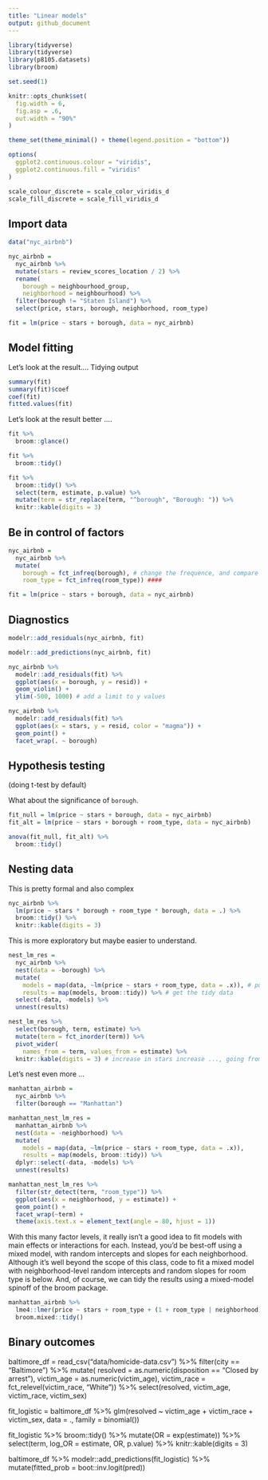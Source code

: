```yaml
---
title: "Linear models"
output: github_document
---
```


```r
library(tidyverse)
library(tidyverse)
library(p8105.datasets)
library(broom)

set.seed(1)

knitr::opts_chunk$set(
  fig.width = 6,
  fig.asp = .6,
  out.width = "90%"
)

theme_set(theme_minimal() + theme(legend.position = "bottom"))

options(
  ggplot2.continuous.colour = "viridis",
  ggplot2.continuous.fill = "viridis"
)

scale_colour_discrete = scale_color_viridis_d
scale_fill_discrete = scale_fill_viridis_d
```


## Import data

```r
data("nyc_airbnb")

nyc_airbnb = 
  nyc_airbnb %>% 
  mutate(stars = review_scores_location / 2) %>% 
  rename(
    borough = neighbourhood_group,
    neighborhood = neighbourhood) %>% 
  filter(borough != "Staten Island") %>% 
  select(price, stars, borough, neighborhood, room_type)

fit = lm(price ~ stars + borough, data = nyc_airbnb)
```

## Model fitting

Let's look at the result....
Tidying output

```r
summary(fit)
summary(fit)$coef
coef(fit)
fitted.values(fit)
```

Let's look at the result better ....

```r
fit %>% 
  broom::glance()

fit %>% 
  broom::tidy()
```


```r
fit %>% 
  broom::tidy() %>% 
  select(term, estimate, p.value) %>% 
  mutate(term = str_replace(term, "^borough", "Borough: ")) %>% 
  knitr::kable(digits = 3)
```

## Be in control of factors

```r
nyc_airbnb = 
  nyc_airbnb %>% 
  mutate(
    borough = fct_infreq(borough), # change the frequence, and compare different groups/ bronx as reference changed to manhaton as reference.
    room_type = fct_infreq(room_type)) ####

fit = lm(price ~ stars + borough, data = nyc_airbnb)
```


## Diagnostics

```r
modelr::add_residuals(nyc_airbnb, fit)

modelr::add_predictions(nyc_airbnb, fit)
```

```r
nyc_airbnb %>% 
  modelr::add_residuals(fit) %>% 
  ggplot(aes(x = borough, y = resid)) +
  geom_violin() +
  ylim(-500, 1000) # add a limit to y values

nyc_airbnb %>% 
  modelr::add_residuals(fit) %>% 
  ggplot(aes(x = stars, y = resid, color = "magma")) + 
  geom_point() +
  facet_wrap(. ~ borough)
```

## Hypothesis testing

(doing t-test by default)

What about the significance of `borough`.

```r
fit_null = lm(price ~ stars + borough, data = nyc_airbnb)
fit_alt = lm(price ~ stars + borough + room_type, data = nyc_airbnb)

anova(fit_null, fit_alt) %>% 
  broom::tidy()
```

## Nesting data

This is pretty formal and also complex
```r
nyc_airbnb %>% 
  lm(price ~ stars * borough + room_type * borough, data = .) %>% 
  broom::tidy() %>% 
  knitr::kable(digits = 3)
```

This is more exploratory but maybe easier to understand.

```r
nest_lm_res =
  nyc_airbnb %>% 
  nest(data = -borough) %>% 
  mutate(
    models = map(data, ~lm(price ~ stars + room_type, data = .x)), # pull(models)
    results = map(models, broom::tidy)) %>% # get the tidy data
  select(-data, -models) %>% 
  unnest(results)

nest_lm_res %>% 
  select(borough, term, estimate) %>% 
  mutate(term = fct_inorder(term)) %>% 
  pivot_wider(
    names_from = term, values_from = estimate) %>% 
  knitr::kable(digits = 3) # increase in stars increase ..., going from entire to private and shared room save ... dolars.
```

Let's nest even more ...

```r
manhattan_airbnb =
  nyc_airbnb %>% 
  filter(borough == "Manhattan")

manhattan_nest_lm_res =
  manhattan_airbnb %>% 
  nest(data = -neighborhood) %>% 
  mutate(
    models = map(data, ~lm(price ~ stars + room_type, data = .x)),
    results = map(models, broom::tidy)) %>% 
  dplyr::select(-data, -models) %>% 
  unnest(results)

manhattan_nest_lm_res %>% 
  filter(str_detect(term, "room_type")) %>% 
  ggplot(aes(x = neighborhood, y = estimate)) + 
  geom_point() + 
  facet_wrap(~term) + 
  theme(axis.text.x = element_text(angle = 80, hjust = 1))
```


With this many factor levels, it really isn’t a good idea to fit models with main effects or interactions for each. Instead, you’d be best-off using a mixed model, with random intercepts and slopes for each neighborhood. Although it’s well beyond the scope of this class, code to fit a mixed model with neighborhood-level random intercepts and random slopes for room type is below. And, of course, we can tidy the results using a mixed-model spinoff of the broom package.  

```r
manhattan_airbnb %>% 
  lme4::lmer(price ~ stars + room_type + (1 + room_type | neighborhood), data = .) %>% 
  broom.mixed::tidy()
```


## Binary outcomes

baltimore_df = 
  read_csv("data/homicide-data.csv") %>% 
  filter(city == "Baltimore") %>% 
  mutate(
    resolved = as.numeric(disposition == "Closed by arrest"),
    victim_age = as.numeric(victim_age),
    victim_race = fct_relevel(victim_race, "White")) %>% 
  select(resolved, victim_age, victim_race, victim_sex)

fit_logistic = 
  baltimore_df %>% 
  glm(resolved ~ victim_age + victim_race + victim_sex, data = ., family = binomial())   

fit_logistic %>% 
  broom::tidy() %>% 
  mutate(OR = exp(estimate)) %>%
  select(term, log_OR = estimate, OR, p.value) %>% 
  knitr::kable(digits = 3)

baltimore_df %>% 
  modelr::add_predictions(fit_logistic) %>% 
  mutate(fitted_prob = boot::inv.logit(pred))